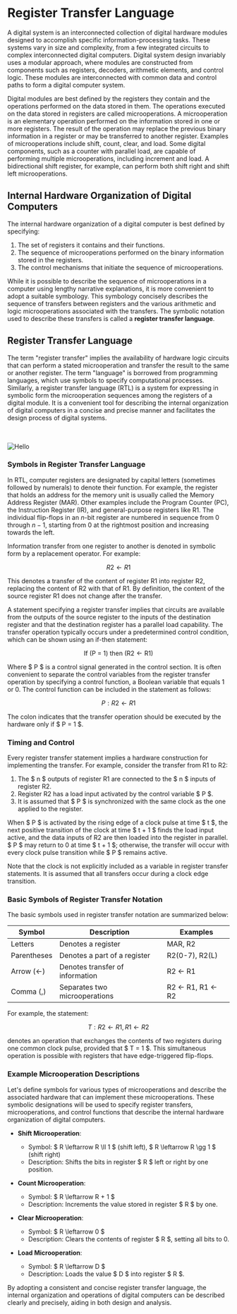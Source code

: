 
# Register Transfer Language

A digital system is an interconnected collection of digital hardware modules designed to accomplish specific information-processing tasks. These systems vary in size and complexity, from a few integrated circuits to complex interconnected digital computers. Digital system design invariably uses a modular approach, where modules are constructed from components such as registers, decoders, arithmetic elements, and control logic. These modules are interconnected with common data and control paths to form a digital computer system.

Digital modules are best defined by the registers they contain and the operations performed on the data stored in them. The operations executed on the data stored in registers are called microoperations. A microoperation is an elementary operation performed on the information stored in one or more registers. The result of the operation may replace the previous binary information in a register or may be transferred to another register. Examples of microoperations include shift, count, clear, and load. Some digital components, such as a counter with parallel load, are capable of performing multiple microoperations, including increment and load. A bidirectional shift register, for example, can perform both shift right and shift left microoperations.

## Internal Hardware Organization of Digital Computers

The internal hardware organization of a digital computer is best defined by specifying:
1. The set of registers it contains and their functions.
2. The sequence of microoperations performed on the binary information stored in the registers.
3. The control mechanisms that initiate the sequence of microoperations.

While it is possible to describe the sequence of microoperations in a computer using lengthy narrative explanations, it is more convenient to adopt a suitable symbology. This symbology concisely describes the sequence of transfers between registers and the various arithmetic and logic microoperations associated with the transfers. The symbolic notation used to describe these transfers is called a **register transfer language**.

## Register Transfer Language

The term "register transfer" implies the availability of hardware logic circuits that can perform a stated microoperation and transfer the result to the same or another register. The term "language" is borrowed from programming languages, which use symbols to specify computational processes. Similarly, a register transfer language (RTL) is a system for expressing in symbolic form the microoperation sequences among the registers of a digital module. It is a convenient tool for describing the internal organization of digital computers in a concise and precise manner and facilitates the design process of digital systems.

<br> </br>
<Image src="/c4/2/x1.png" alt="Hello" className="dark:invert-[0.93]" width={600} height={600} />

### Symbols in Register Transfer Language

In RTL, computer registers are designated by capital letters (sometimes followed by numerals) to denote their function. For example, the register that holds an address for the memory unit is usually called the Memory Address Register (MAR). Other examples include the Program Counter (PC), the Instruction Register (IR), and general-purpose registers like R1. The individual flip-flops in an $n$-bit register are numbered in sequence from 0 through $n-1$, starting from 0 at the rightmost position and increasing towards the left.

Information transfer from one register to another is denoted in symbolic form by a replacement operator. For example:

$$R2 \leftarrow R1$$

This denotes a transfer of the content of register R1 into register R2, replacing the content of R2 with that of R1. By definition, the content of the source register R1 does not change after the transfer.

A statement specifying a register transfer implies that circuits are available from the outputs of the source register to the inputs of the destination register and that the destination register has a parallel load capability. The transfer operation typically occurs under a predetermined control condition, which can be shown using an if-then statement:

$$ \text{If (P = 1) then (R2} \leftarrow \text{R1)} $$

Where $ P $ is a control signal generated in the control section. It is often convenient to separate the control variables from the register transfer operation by specifying a control function, a Boolean variable that equals 1 or 0. The control function can be included in the statement as follows:

$$ P: R2 \leftarrow R1 $$

The colon indicates that the transfer operation should be executed by the hardware only if $ P = 1 $.

### Timing and Control

Every register transfer statement implies a hardware construction for implementing the transfer. For example, consider the transfer from R1 to R2:

1. The $ n $ outputs of register R1 are connected to the $ n $ inputs of register R2.
2. Register R2 has a load input activated by the control variable $ P $.
3. It is assumed that $ P $ is synchronized with the same clock as the one applied to the register.

When $ P $ is activated by the rising edge of a clock pulse at time $ t $, the next positive transition of the clock at time $ t + 1 $ finds the load input active, and the data inputs of R2 are then loaded into the register in parallel. $ P $ may return to 0 at time $ t + 1 $; otherwise, the transfer will occur with every clock pulse transition while $ P $ remains active.

Note that the clock is not explicitly included as a variable in register transfer statements. It is assumed that all transfers occur during a clock edge transition.

### Basic Symbols of Register Transfer Notation

The basic symbols used in register transfer notation are summarized below:

| Symbol       | Description                                     | Examples                    |
|--------------|-------------------------------------------------|-----------------------------|
| Letters      | Denotes a register                              | MAR, R2                     |
| Parentheses  | Denotes a part of a register                    | R2(0-7), R2(L)              |
| Arrow (←)    | Denotes transfer of information                 | R2 ← R1                     |
| Comma (,)    | Separates two microoperations                   | R2 ← R1, R1 ← R2            |

For example, the statement:

$$ T: R2 \leftarrow R1, R1 \leftarrow R2 $$

denotes an operation that exchanges the contents of two registers during one common clock pulse, provided that $ T = 1 $. This simultaneous operation is possible with registers that have edge-triggered flip-flops.

### Example Microoperation Descriptions

Let's define symbols for various types of microoperations and describe the associated hardware that can implement these microoperations. These symbolic designations will be used to specify register transfers, microoperations, and control functions that describe the internal hardware organization of digital computers.

- **Shift Microoperation**: 
    - Symbol: $ R \leftarrow R \ll 1 $ (shift left), $ R \leftarrow R \gg 1 $ (shift right)
    - Description: Shifts the bits in register $ R $ left or right by one position.

- **Count Microoperation**: 
    - Symbol: $ R \leftarrow R + 1 $
    - Description: Increments the value stored in register $ R $ by one.

- **Clear Microoperation**: 
    - Symbol: $ R \leftarrow 0 $
    - Description: Clears the contents of register $ R $, setting all bits to 0.

- **Load Microoperation**: 
    - Symbol: $ R \leftarrow D $
    - Description: Loads the value $ D $ into register $ R $.

By adopting a consistent and concise register transfer language, the internal organization and operations of digital computers can be described clearly and precisely, aiding in both design and analysis.
